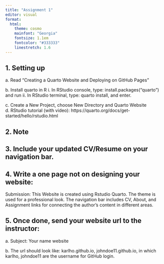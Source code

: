 ```yaml
---
title: "Assignment 1"
editor: visual
format:
  html:
    theme: cosmo
    mainfont: "Georgia"
    fontsize: 1.1em
    fontcolor: "#333333"
    linestretch: 1.6
---
```


## 1. Setting up

a\. Read “Creating a Quarto Website and Deploying on GitHub Pages”

b\. Install quarto in R i. In RStudio console, type: install.packages("quarto") and run ii. In RStudio terminal, type: quarto install, and enter.

c\. Create a New Project, choose New Directory and Quarto Website d. RStudio tutorial (with video): https://quarto.org/docs/get-started/hello/rstudio.html

## 2. Note

## 3. Include your updated CV/Resume on your navigation bar.

## 4. Write a one page not on designing your website:

Submission: This Website is created using Rstudio Quarto. The theme is used for a professional look. The navigation bar includes CV, About, and Assignment links for connecting the author's content in different areas.

## 5. Once done, send your website url to the instructor:

a\. Subject: Your name website

b\. The url should look like: karlho.github.io, johndoe11.github.io, in which karlho, johndoe11 are the username for GitHub login.
